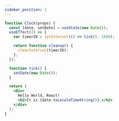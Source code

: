 ```yaml
---
sidebar_position: 1
---
```


```jsx live
function Clock(props) {
  const [date, setDate] = useState(new Date());
  useEffect(() => {
    var timerID = setInterval(() => tick(), 1000);

    return function cleanup() {
      clearInterval(timerID);
    };
  });

  function tick() {
    setDate(new Date());
  }

  return (
    <div>
      Hello World, React!
      <h2>It is {date.toLocaleTimeString()}.</h2>
    </div>
  );
}
```